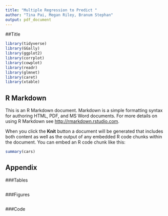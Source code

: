 ```yaml
---
title: "Multiple Regression to Predict "
author: "Tina Pai, Megan Riley, Branum Stephan"
output: pdf_document
---
```


##Title



```r
library(tidyverse)
library(GGally)
library(ggplot2)
library(corrplot)
library(cowplot)
library(readr)
library(glmnet)
library(caret)
library(xtable)

```

## R Markdown

This is an R Markdown document. Markdown is a simple formatting syntax for authoring HTML, PDF, and MS Word documents. For more details on using R Markdown see <http://rmarkdown.rstudio.com>.

When you click the **Knit** button a document will be generated that includes both content as well as the output of any embedded R code chunks within the document. You can embed an R code chunk like this:

```r
summary(cars)
```

## Appendix

###Tables

```r

```


###Figures 

```r

```

###Code 

```r

```

```r

```

```r

```



